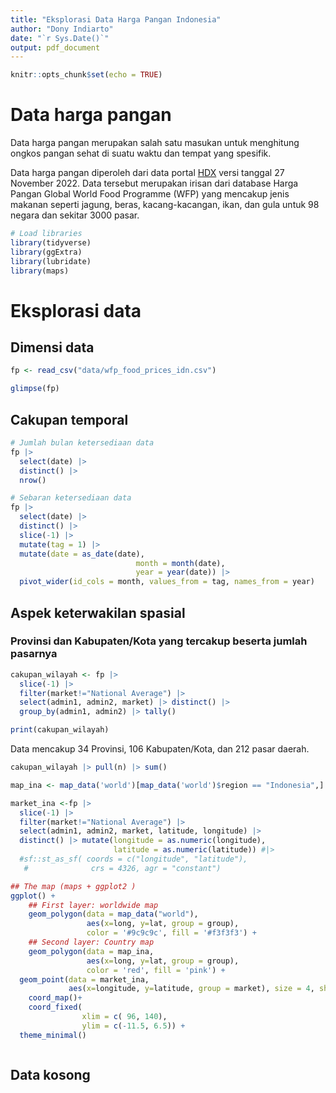 ```yaml
---
title: "Eksplorasi Data Harga Pangan Indonesia"
author: "Dony Indiarto"
date: "`r Sys.Date()`"
output: pdf_document
---
```


```r
knitr::opts_chunk$set(echo = TRUE)
```

# Data harga pangan

Data harga pangan merupakan salah satu masukan untuk menghitung ongkos pangan sehat di suatu waktu dan tempat yang spesifik.

Data harga pangan diperoleh dari data portal [HDX](https://data.humdata.org/dataset/wfp-food-prices-for-indonesia) versi tanggal 27 November 2022. Data tersebut merupakan irisan dari database Harga Pangan Global World Food Programme (WFP) yang  mencakup jenis makanan seperti jagung, beras, kacang-kacangan, ikan, dan gula untuk 98 negara dan sekitar 3000 pasar.

```r
# Load libraries
library(tidyverse)
library(ggExtra)
library(lubridate)
library(maps)
```

# Eksplorasi data

## Dimensi data
```r
fp <- read_csv("data/wfp_food_prices_idn.csv")

glimpse(fp)
```


## Cakupan temporal

```r
# Jumlah bulan ketersediaan data
fp |>
  select(date) |>
  distinct() |> 
  nrow()
```
```r
# Sebaran ketersediaan data
fp |>
  select(date) |>
  distinct() |>
  slice(-1) |>
  mutate(tag = 1) |>
  mutate(date = as_date(date),
                            month = month(date),
                            year = year(date)) |>
  pivot_wider(id_cols = month, values_from = tag, names_from = year)
```

## Aspek keterwakilan spasial

### Provinsi dan Kabupaten/Kota yang tercakup beserta jumlah pasarnya


```r
cakupan_wilayah <- fp |>  
  slice(-1) |> 
  filter(market!="National Average") |> 
  select(admin1, admin2, market) |> distinct() |> 
  group_by(admin1, admin2) |> tally()

print(cakupan_wilayah)
```
Data mencakup 34 Provinsi, 106 Kabupaten/Kota, dan 212 pasar daerah.
```r
cakupan_wilayah |> pull(n) |> sum()
```

```r
map_ina <- map_data('world')[map_data('world')$region == "Indonesia",]

market_ina <-fp |>  
  slice(-1) |> 
  filter(market!="National Average") |> 
  select(admin1, admin2, market, latitude, longitude) |> 
  distinct() |> mutate(longitude = as.numeric(longitude),
                       latitude = as.numeric(latitude)) #|> 
  #sf::st_as_sf( coords = c("longitude", "latitude"), 
   #              crs = 4326, agr = "constant")

## The map (maps + ggplot2 )
ggplot() +
    ## First layer: worldwide map
    geom_polygon(data = map_data("world"),
                 aes(x=long, y=lat, group = group),
                 color = '#9c9c9c', fill = '#f3f3f3') +
    ## Second layer: Country map
    geom_polygon(data = map_ina,
                 aes(x=long, y=lat, group = group),
                 color = 'red', fill = 'pink') +
  geom_point(data = market_ina, 
             aes(x=longitude, y=latitude, group = market), size = 4, shape = 22, fill = "darkgreen", alpha = 0.5) +
    coord_map()+
    coord_fixed(
                xlim = c( 96, 140),
                ylim = c(-11.5, 6.5)) +
  theme_minimal()



```


## Data kosong